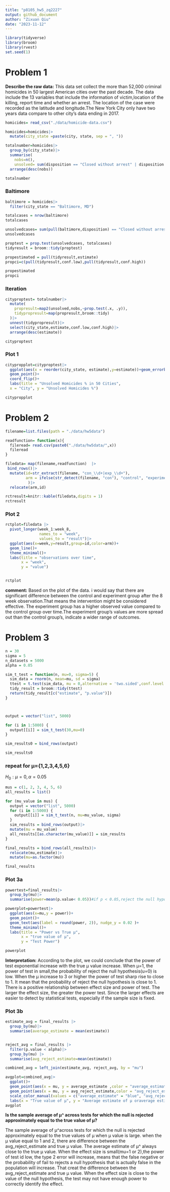 ```yaml
---
title: "p8105_hw5_zq2227"
output: github_document
author: "Zixuan Qiu"
date: "2023-11-12"
---
```

```r
library(tidyverse)
library(broom)
library(rvest)
set.seed(1)
```

# Problem 1
**Describe the raw data:** This data set collect the more than 52,000 criminal homicides in 50 largest American cities over the past decade. The data include the 13 variables that include the information of victim,location of the killing, report time and  whether an arrest. The location of the case were recorded as the latitude and longitude.The New York City only have two years data compare to other city's data ending in 2017. 
```r
homicides= read_csv("./data/homicide-data.csv")
```
```r
homicides=homicides|>
  mutate(city_state =paste(city, state, sep = ", "))
```


```r
totalnumber=homicides|>
  group_by(city_state)|>
  summarise(
    nobs=n(),
    unsolved= sum(disposition == "Closed without arrest" | disposition == "Open/No arrest") )|>
  arrange(desc(nobs))

totalnumber
```

### Baltimore 
```r
baltimore = homicides|>
  filter(city_state == "Baltimore, MD")
```

```r
totalcases = nrow(baltimore)
totalcases

unsolvedcases= sum(pull(baltimore,disposition) == "Closed without arrest" | pull(baltimore,disposition)== "Open/No arrest")
unsolvedcases
```

```r
proptest = prop.test(unsolvedcases, totalcases)
tidyresult = broom::tidy(proptest)

propestimated = pull(tidyresult,estimate)
propci=c(pull(tidyresult,conf.low),pull(tidyresult,conf.high))
```
```r
propestimated
propci
```

### Iteration
```r
cityproptest= totalnumber|>
  mutate(
    propresult=map2(unsolved,nobs,~prop.test(.x, .y)),
    tidypropresult=map(propresult,broom::tidy)
  )|>
  unnest(tidypropresult)|>
  select(city_state,estimate,conf.low,conf.high)|>
  arrange(desc(estimate))
```
```r
cityproptest 
```

### Plot 1
```r
citypropplot=cityproptest|>
  ggplot(aes(x = reorder(city_state, estimate),y=estimate))+geom_errorbar(aes(ymin = conf.low, ymax = conf.high), width = 0.2)+
  geom_point()+
  coord_flip()+
  labs(title = "Unsolved Homicides % in 50 Cities",
  x = "City", y = "Unsolved Homicides %") 

citypropplot
```

# Problem 2
```r
filename=list.files(path = "./data/hw5data")
```
```r
readfunction= function(x){
  fileread= read.csv(paste0("./data/hw5data/",x))
  fileread
}

filedata= map(filename,readfunction)  |>
 bind_rows()|>
  mutate(id=str_extract(filename, "con_\\d+|exp_\\d+"), 
         arm = ifelse(str_detect(filename, "con"), "control", "experimental")
          )|>
  relocate(arm,id)

rctresult=knitr::kable(filedata,digits = 1)
rctresult

```
### Plot 2
```r
rctplot=filedata |>
  pivot_longer(week_1:week_8,
               names_to = "week",
               values_to = "result")|>
  ggplot(aes(x=week,y=result,group=id,color=arm))+
  geom_line()+
  theme_minimal()+
  labs(title = "observations over time",
       x = "week",
       y = "value")


rctplot    
```
**comment:** Based on the plot of the data. i would say that there are significant difference between the control and experiment group after the 8 week observation.That means the intervention might be considered effective. The experiment  group has a higher observed value compared to the control group over time.The experiment  group's  values are more spread out than the control group's, indicate a wider range of outcomes.

# Problem 3
```r
n = 30
sigma = 5
n_datasets = 5000
alpha = 0.05
```


```r
sim_t_test = function(n, mu=0, sigma=5) {
  sim_data = rnorm(n, mean=mu, sd = sigma)
  ttest = t.test(sim_data, mu = 0,alternative = 'two.sided',conf.level = 0.975)
  tidy_result = broom::tidy(ttest)
  return(tidy_result[c("estimate", "p.value")])
}



output = vector("list", 5000)

for (i in 1:5000) {
  output[[i]] = sim_t_test(30,mu=0)
}

sim_results0 = bind_rows(output)

sim_results0
```


### repeat for μ={1,2,3,4,5,6}
$H_0:\mu =0, \alpha=0.05$ 
```r
mus = c(1, 2, 3, 4, 5, 6)
all_results = list()

for (mu_value in mus) {
  output = vector("list", 5000)
  for (i in 1:5000) {
    output[[i]] = sim_t_test(n, mu=mu_value, sigma)
  }
  sim_results = bind_rows(output)|>
  mutate(mu = mu_value)
  all_results[[as.character(mu_value)]] = sim_results
}
```

```r
final_results = bind_rows(all_results)|>
  relocate(mu,estimate)|>
  mutate(mu=as.factor(mu))

final_results
```
### Plot 3a
```r
powertest=final_results|>
  group_by(mu)|>
  summarise(power=mean(p.value< 0.05))#if p < 0.05,reject the null hypothesis u=0

powerplot=powertest|>
  ggplot(aes(x=mu,y = power))+
  geom_point()+
  geom_text(aes(label = round(power, 2)), nudge_y = 0.02 )+
  theme_minimal()+
  labs(title = "Power vs True μ",
       x = "true value of μ",
       y = "Test Power")

powerplot
```
**Interpretation:** According to the plot, we could conclude  that the power of test exponential increase with the  true μ value increase. When μ=1, the power of test in small,the probability of reject the null hypothesis(u=0) is low. When the  μ increase to 3 or higher the power of test sharp rise to close to 1. It mean that the probability of reject the null hypothesis is close to 1. There is a positive relationship between effect size and power of test. The larger the effect size, the greater the power test. Since the larger effects are easier to detect by statistical tests, especially if the sample size is fixed.

### Plot 3b
```r
estimate_avg = final_results |>
  group_by(mu)|>
  summarise(average_estimate = mean(estimate))


reject_avg = final_results |>
  filter(p.value < alpha)|>
  group_by(mu) |>
  summarise(avg_reject_estimate=mean(estimate))

combined_avg = left_join(estimate_avg, reject_avg, by = "mu")
```

```r
avgplot=combined_avg|>
  ggplot()+
  geom_point(aes(x = mu, y = average_estimate ,color = "average_estimate"),size=3,alpha=0.5)+
  geom_point(aes(x = mu, y = avg_reject_estimate,color = "avg_reject_estimate"),size=3,alpha=0.5)+
  scale_color_manual(values = c("average_estimate" = "blue", "avg_reject_estimate" = "red"))+
  labs(x = "True value of μ", y = "Average estimate of μ oraverage estimate rekected μ", title = "Estimates vs True value of μ")
avgplot
```

**Is the sample average of μ^ across tests for which the null is rejected approximately equal to the true value of μ?**

The sample average of μ^across tests for which the null is rejected approximately equal to the true values of μ when μ value is large. when the μ value equal to 1 and 2, there are difference between the avg_reject_estimate and true μ value. The average estimate of μ^ always close to the true μ value. When the effect size is small(mu=1 or 2),the power of test id low, the type 2 error will increase, means that the false negative or the probability of  fail to  rejects a null hypothesis that is actually false in the population will increase.  That  creat the difference between the avg_reject_estimate and true μ value. When the effect size is close to the value of the null hypothesis, the test may not have enough power to correctly identify the effect.
